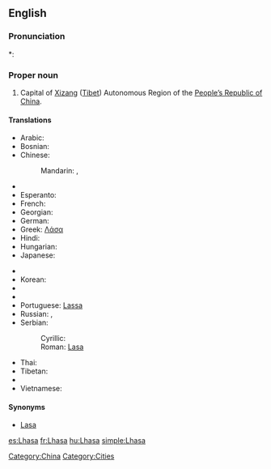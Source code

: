 ==English==
{{wikipedia}}

===Pronunciation===
*: {{rhymes|ɑːsə}}

===Proper noun===
{{en-proper noun}}

# Capital of [[Xizang]] ([[Tibet]]) Autonomous Region of the [[People's Republic of China|People’s Republic of China]].

====Translations====
{{trans-top|Capital of Xizang (Tibet)}}
* Arabic: {{t|ar|لاسا|f|tr=laasa|sc=Arab}}
* Bosnian: {{t-|bs|Lasa|f}}
* Chinese:
*: Mandarin: {{t|cmn|拉薩|sc=Hani|xs=Mandarin}},  {{t|cmn|拉萨|tr=Lāsà|sc=Hani|xs=Mandarin}}
* {{trreq|Dzongkha}}
* Esperanto: {{t|eo|Lasao|xs=Esperanto}}
* French: {{t+|fr|Lhassa}}
* Georgian: {{t|ka|ლჰასა|tr=lhasa|sc=Geor|xs=Georgian}}
* German: {{t-|de|Lhasa}}
* Greek: [[Λάσα]]
* Hindi: {{t|hi|ल्हासा|sc=Deva}}
* Hungarian: {{t+|hu|Lhásza}}
* Japanese: {{t|ja|ラサ|tr=Rasa|sc=Jpan}}
{{trans-mid}}
* {{trreq|Kashmiri}}
* Korean: {{t|ko|라싸|tr=Lassa|sc=Kore}}
* {{trreq|Mongolian}}
* {{trreq|Nepali}}
* Portuguese: [[Lassa]]
* Russian: {{t-|ru|Лхаса|f|tr=Lxása|sc=Cyrl}}, {{t-|ru|Ласа|f|tr=Lása|sc=Cyrl}}
* Serbian:
*: Cyrillic: {{t-|sr|Ласа|f|sc=Cyrl}}
*: Roman: [[Lasa#Serbian|Lasa]] {{f}}
* Thai: {{t|th|ลาซา|tr=laasaa|sc=Thai|xs=Thai}}
* Tibetan: {{t|bo|ལྷ་ས་|sc=Tibt}}
* {{trreq|Urdu}}
* Vietnamese: {{t-|vi|Lhasa|xs=Vietnamese}}
{{trans-bottom}}

====Synonyms====
* [[Lasa]]

[[Category:China]]
[[Category:Cities]]

[[es:Lhasa]]
[[fr:Lhasa]]
[[hu:Lhasa]]
[[simple:Lhasa]]